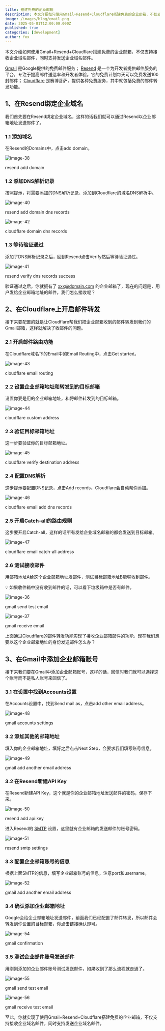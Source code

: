 ```yaml
---
title: 搭建免费的企业邮箱
description: 本文介绍如何使用Gmail+Resend+Cloudflare搭建免费的企业邮箱，不仅支持接收企业域名邮件，同时支持发送企业域名邮件。
image: /images/blog/email.png
date: 2025-05-01T12:00:00.000Z
published: true
categories: [development]
author: fox
---
```


本文介绍如何使用Gmail+Resend+Cloudflare搭建免费的企业邮箱，不仅支持接收企业域名邮件，同时支持发送企业域名邮件。

[Gmail](https://mail.google.com/?ref=javayhu.com) 是Google提供的免费邮件服务； [Resend](https://resend.com/?ref=javayhu.com) 是一个为开发者提供邮件服务的平台，专注于提高邮件送达率和开发者体验，它的免费计划每天可以免费发送100封邮件； [Cloudflare](https://www.cloudflare.com/?ref=javayhu.com) 是赛博菩萨，提供各种免费服务，其中就包括免费的邮件转发功能。

## 1、在Resend绑定企业域名

我们首先要在Resend绑定企业域名，这样的话我们就可以通过Resend以企业邮箱地址发送邮件了。

### 1.1 添加域名

在Resend的Domains中，点击add domain。

![image-38](https://blog.javayhu.com/images/a387b176498aa473826acc685774d4af.png)

resend add domain

### 1.2 添加DNS解析记录

按照提示，将需要添加的DNS解析记录，添加到Cloudflare的域名DNS解析中。

![image-40](https://blog.javayhu.com/images/780e58ed8d83cd3c8a741f2f3a8557ef.png)

resend add domain dns records

![image-42](https://blog.javayhu.com/images/4258ee92eab4e99296c48c9b05165622.png)

cloudflare domain dns records

### 1.3 等待验证通过

添加了DNS解析记录之后，回到Resend点击Verify然后等待验证通过。

![image-41](https://blog.javayhu.com/images/ab928ec5b58b0ea8840db1b360e5a5ee.png)

resend verify dns records success

验证通过之后，你就拥有了 xxx@domain.com 的企业邮箱了，现在的问题是，用户发给企业邮箱地址的邮件，我们怎么接收呢？

## 2、在Cloudflare上开启邮件转发

接下来要配置的就是让Cloudflare帮我们把企业邮箱收到的邮件转发到我们的Gmail邮箱，这样就解决了收邮件的问题。

### 2.1 开启邮件路由功能

在Cloudflare域名下的Email中的Email Routing中，点击Get started。

![image-43](https://blog.javayhu.com/images/c2ea89003e63eaee8a11d8db8f9da11a.png)

cloudflare email routing

### 2.2 设置企业邮箱地址和转发到的目标邮箱

设置你要是用的企业邮箱地址，和将邮件转发到的目标邮箱。

![image-44](https://blog.javayhu.com/images/e3db4d30dfa6e91a2d53e0a6fe6e6c1d.png)

cloudflare custom address

### 2.3 验证目标邮箱地址

这一步要验证你的目标邮箱地址。

![image-45](https://blog.javayhu.com/images/6f8031a2d4ea1b69b079174caa722fd6.png)

cloudflare verify destination address

### 2.4 配置DNS解析

这步提示要配置DNS记录，点击Add records，Cloudflare会自动帮你添加。

![image-46](https://blog.javayhu.com/images/ff01f4e0c31b8c6bfe4292e8056d760a.png)

cloudflare email add dns records

### 2.5 开启Catch-all的路由规则

这步要开启Catch-all，这样的话所有发给企业域名邮箱的都会发送到目标邮箱。

![image-47](https://blog.javayhu.com/images/70e3f208af670d8ece0d3ba4a8a215ce.png)

cloudflare email catch-all address

### 2.6 测试接收邮件

用邮箱地址A给这个企业邮箱地址发邮件，测试目标邮箱地址B能够收到邮件。

💡 如果收件箱中没有收到邮件的话，可以看下垃圾箱中是否有邮件。

![image-36](https://blog.javayhu.com/images/a82f858010191cafd05a181eea539c41.png)

gmail send test email

![image-37](https://blog.javayhu.com/images/37520d2003967d1e16d48cbc0b2ca901.png)

gmail receive email

上面通过Cloudflare的邮件转发功能实现了接收企业邮箱邮件的功能，现在我们想要以这个企业邮箱地址的身份发送邮件怎么办？

## 3、在Gmail中添加企业邮箱账号

接下来我们要在Gmail中添加企业邮箱账号，这样的话，回信时我们就可以选择这个账号而不是私人账号来回信了。

### 3.1 在设置中找到Accounts设置

在Accounts设置中，找到Send mail as，点击add other email address。

![image-48](https://blog.javayhu.com/images/9d0de8e3eeb162ddd410d4561b9ca7a8.png)

gmail accounts settings

### 3.2 添加其他的邮箱地址

填入你的企业邮箱地址，填好之后点击Next Step，会要求我们填写账号信息。

![image-49](https://blog.javayhu.com/images/5f4bc985dddb812c944732476b699858.png)

gmail add another email address

### 3.2 在Resend新建API Key

在Resend新建API Key，这个就是你的企业邮箱地址发送邮件的密码，保存下来。

![image-50](https://blog.javayhu.com/images/6b3bbc38cfe39cac254e8e5183d980fc.png)

resend add api key

进入Resend的 [SMTP](https://resend.com/settings/smtp?ref=javayhu.com) 设置，这里就有企业邮箱的发送邮件的账号密码。

![image-51](https://blog.javayhu.com/images/f36410b0d6d0198ef82e9cae077114ca.png)

resend smtp settings

### 3.3 配置企业邮箱账号的信息

根据上面SMTP的信息，填写企业邮箱账号的信息，注意port和username。

![image-52](https://blog.javayhu.com/images/3989e35e9a47c61a720ef33215d9d0b0.png)

gmail add another email address

### 3.4 确认添加企业邮箱地址

Google会给企业邮箱地址发送邮件，前面我们已经配置了邮件转发，所以邮件会转发到你设置的目标邮箱，你点击链接确认即可。

![image-54](https://blog.javayhu.com/images/c714a7de7c00d9fafd51cd8c7783079f.png)

gmail confirmation

### 3.5 测试企业邮件账号发送邮件

用刚刚添加的企业邮件账号测试发送邮件，如果收到了那么流程就走通了。

![image-55](https://blog.javayhu.com/images/896e9cd3cfbf8856fd19273824859c88.png)

gmail send test email

![image-56](https://blog.javayhu.com/images/c6b7e9cea1ca20d64fcb5fda95e55ded.png)

gmail receive test email

至此，你就实现了使用Gmail+Resend+Cloudflare搭建免费的企业邮箱，不仅支持接收企业域名邮件，同时支持发送企业域名邮件。
